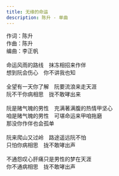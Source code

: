 ```yaml
---
title: 无缘的命运
description: 陈升 - 单曲
---
```


作词：陈升<br />作曲：陈升<br />编曲：李正帆<br /><br />命运风雨的路线　抹冻相招来作伴<br />想到阮会伤心　你不讲我也知<br /><br />全望有一天你了解　阮要流浪来走天涯<br />阮不干你病相思　拢不敢哮出来<br /><br />阮是赌气魄的男性　充满著满腹的热情甲坚心<br />咱是赌气魄的男性　可堪命运来甲咱拖磨<br />那没你作伴也会孤单<br /><br />阮来爬山又过岭　路途遥远阮不怕<br />只怕你病相思　拢不敢哮出声<br /><br />不通怨叹心肝痛只是男性的梦在天涯<br />你不通病相思　拢不敢哮出声